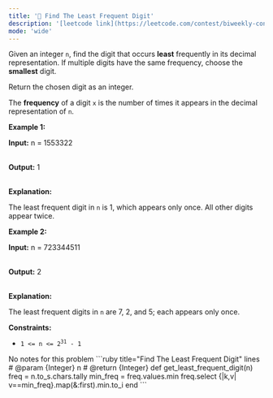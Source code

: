 ```yaml
---
title: '🧩 Find The Least Frequent Digit'
description: '[leetcode link](https://leetcode.com/contest/biweekly-contest-164/problems/find-the-least-frequent-digit/description/)'
mode: 'wide'
---
```

<Tabs>
  <Tab title="Question" icon="circle-question" iconType="regular">
    <Card>
      <p>Given an integer <code>n</code>, find the digit that occurs <strong>least</strong> frequently in its decimal representation. If multiple digits have the same frequency, choose the <strong>smallest</strong> digit.</p>  <p>Return the chosen digit as an integer.</p> The <strong>frequency</strong> of a digit <code>x</code> is the number of times it appears in the decimal representation of <code>n</code>.  <p><strong class="example">Example 1:</strong></p>  <div class="example-block"> <p><strong>Input:</strong> <span class="example-io">n = 1553322</span></p>  <p><br/> <strong>Output:</strong> 1</p>  <p><br/> <strong>Explanation:</strong></p>  <p>The least frequent digit in <code>n</code> is 1, which appears only once. All other digits appear twice.</p> </div>  <p><strong class="example">Example 2:</strong></p>  <div class="example-block"> <p><strong>Input:</strong> <span class="example-io">n = 723344511</span></p>  <p><br/> <strong>Output:</strong> 2</p>  <p><br/> <strong>Explanation:</strong></p>  <p>The least frequent digits in <code>n</code> are 7, 2, and 5; each appears only once.</p> </div>   <p><strong>Constraints:</strong></p>  <ul>  <li><code>1 &lt;= n &lt;= 2<sup>31</sup>​​​​​​​ - 1</code></li> </ul> 
    </Card>
  </Tab>
  <Tab title="Solution" icon="lightbulb" iconType="regular" >
    <Card>
      No notes for this problem
    </Card>
  <Expandable title="code">
    <CodeGroup dropdown>
```ruby title="Find The Least Frequent Digit" lines
# @param {Integer} n
# @return {Integer}
def get_least_frequent_digit(n)
  freq = n.to_s.chars.tally
  min_freq = freq.values.min
  freq.select {|k,v| v==min_freq}.map(&:first).min.to_i
end
```
    </CodeGroup>
  </Expandable>
  </Tab>
</Tabs>